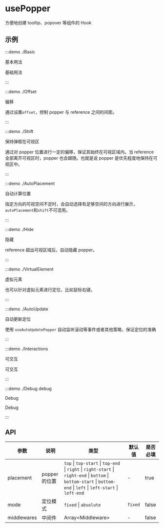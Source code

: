 # usePopper

方便地创建 tooltip、popover 等组件的 Hook

## 示例

:::demo ./Basic

基本用法

基础用法

:::

:::demo ./Offset

偏移

通过设置`offset`，控制 popper 与 reference 之间的间距。

:::

:::demo ./Shift

保持弹框在可视区

通过对 popper 位置进行一定的偏移，保证其始终在可视区域内。当 reference 全部离开可视区时，popper 也会跟随。也就是说 popper 是优先程度地保持在可视区中。

:::

:::demo ./AutoPlacement

自动计算位置

指定方向的可视空间不足时，会自动选择有足够空间的方向进行展示，`autoPlacement`和`shift`不可混用。

:::

:::demo ./Hide

隐藏

reference 超出可视区域后，自动隐藏 popper。

:::

:::demo ./VirtualElement

虚拟元素

也可以针对虚拟元素进行定位，比如鼠标右键。

:::

:::demo ./AutoUpdate

自动更新定位

使用 `useAutoUpdatePopper` 自动监听滚动等事件或者其他策略，保证定位的准确

:::

:::demo ./Interactions

可交互

可交互

:::

:::demo ./Debug debug

Debug

Debug

:::

## API

| 参数 | 说明 | 类型 | 默认值 | 是否必填 |
| --- | --- | --- | --- | --- |
| placement | popper 的位置 | `top` \| `top-start` \| `top-end `\| `right` \| `right-start` \| `right-end` \| `bottom` \| `bottom-start` \| `bottom-end` \| `left` \| `left-start` \| `left-end` | - | true |
| mode | 定位模式 | `fixed` \| `absolute` | `fixed` | false |
| middlewares | 中间件 | Array\<Middleware\> | - | false |
